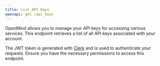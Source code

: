 ```yaml
---
title: List API Keys
openapi: get /api_keys
---
```


OpenMind allows you to manage your API keys for accessing various services. This endpoint retrieves a list of all API keys associated with your account.

<Note> The JWT token is generated with [Clerk](https://clerk.com/) and is used to authenticate your requests. Ensure you have the necessary permissions to access this endpoint.</Note>
